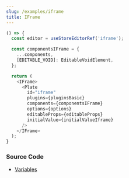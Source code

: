 ```yaml
---
slug: /examples/iframe
title: IFrame
---
```


```ts live
() => {
  const editor = useStoreEditorRef('iframe');

  const componentsIFrame = {
    ...components,
    [EDITABLE_VOID]: EditableVoidElement,
  };

  return (
    <IFrame>
      <Plate
        id="iframe"
        plugins={pluginsBasic}
        components={componentsIFrame}
        options={options}
        editableProps={editableProps}
        initialValue={initialValueIframe}
      />
    </IFrame>
  );
}
```

### Source Code

- [Variables](https://github.com/udecode/plate/blob/main/docs/src/live/live.tsx)
